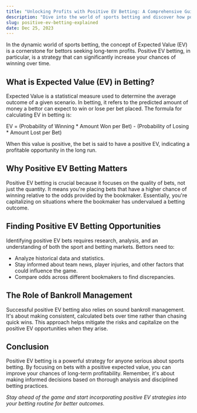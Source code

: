 ```yaml
---
title: "Unlocking Profits with Positive EV Betting: A Comprehensive Guide"
description: "Dive into the world of sports betting and discover how positive EV betting can lead to long-term profitability."
slug: positive-ev-betting-explained
date: Dec 25, 2023
---
```


In the dynamic world of sports betting, the concept of Expected Value (EV) is a cornerstone for bettors seeking long-term profits. Positive EV betting, in particular, is a strategy that can significantly increase your chances of winning over time.

## What is Expected Value (EV) in Betting?

Expected Value is a statistical measure used to determine the average outcome of a given scenario. In betting, it refers to the predicted amount of money a bettor can expect to win or lose per bet placed. The formula for calculating EV in betting is:

EV = (Probability of Winning * Amount Won per Bet) - (Probability of Losing * Amount Lost per Bet)

When this value is positive, the bet is said to have a positive EV, indicating a profitable opportunity in the long run.

## Why Positive EV Betting Matters

Positive EV betting is crucial because it focuses on the quality of bets, not just the quantity. It means you're placing bets that have a higher chance of winning relative to the odds provided by the bookmaker. Essentially, you're capitalizing on situations where the bookmaker has undervalued a betting outcome.

## Finding Positive EV Betting Opportunities

Identifying positive EV bets requires research, analysis, and an understanding of both the sport and betting markets. Bettors need to:

- Analyze historical data and statistics.
- Stay informed about team news, player injuries, and other factors that could influence the game.
- Compare odds across different bookmakers to find discrepancies.

## The Role of Bankroll Management

Successful positive EV betting also relies on sound bankroll management. It's about making consistent, calculated bets over time rather than chasing quick wins. This approach helps mitigate the risks and capitalize on the positive EV opportunities when they arise.

## Conclusion

Positive EV betting is a powerful strategy for anyone serious about sports betting. By focusing on bets with a positive expected value, you can improve your chances of long-term profitability. Remember, it's about making informed decisions based on thorough analysis and disciplined betting practices.

*Stay ahead of the game and start incorporating positive EV strategies into your betting routine for better outcomes.*

